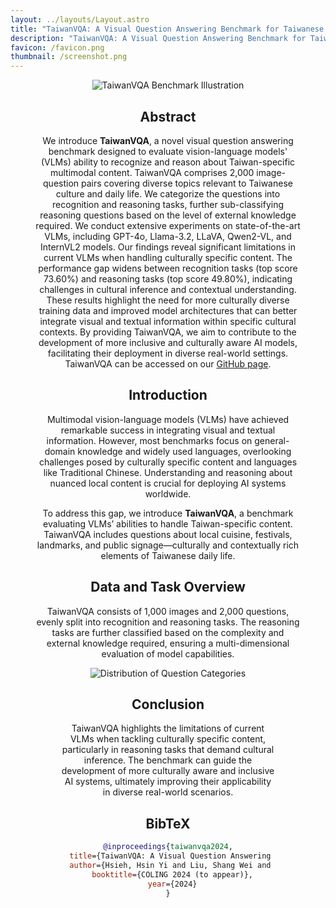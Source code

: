 ```yaml
---
layout: ../layouts/Layout.astro
title: "TaiwanVQA: A Visual Question Answering Benchmark for Taiwanese Daily Life"
description: "TaiwanVQA: A Visual Question Answering Benchmark for Taiwanese Daily Life"
favicon: /favicon.png
thumbnail: /screenshot.png
---
```




<Header
  title={frontmatter.title}
  authors={[
    {
      name: "Hsin-Yi Hsieh",
      notes: ["†"],
    },
    {
      name: "Shang-Wei Liu",
      notes: ["†"],
    },
    {
      name: "Chih-Chang Meng",
      notes: ["‡"],
    },
    {
      name: "Chien-Hua Chen",
      notes: ["‡"],
    },
    {
      name: "Shuo-Yueh Lin",
      notes: ["§"],
    },
    {
      name: "Hung-Ju Lin",
      notes: ["*"],
    },
    {
      name: "Hen-Hsen Huang",
      notes: ["¶"],
    },
    {
      name: "I Chen Wu",
      notes: ["‡"],
    }
  ]}
  conference="EvalMG25 @ COLING 2025"
  notes={[
    {
      symbol: "†",
      text: "National Center for High-performance Computing, Taiwan",
    },
    {
      symbol: "§",
      text: "National Central University, Taiwan",
    },
    {
      symbol: "‡",
      text: "National Yang Ming Chiao Tung University, Taiwan",
    },
    {
      symbol: "*",
      text: "National Taiwan University, Taiwan",
    },
    {
      symbol: "¶",
      text: "Institute of Information Science, Academia Sinica, Taiwan",
    }
  ]}
  links={[
    {
      name: "Dataset",
      url: "https://taide-taiwan.github.io/TaiwanVQA/",
      icon: "mdi:github",
    },
    {
      name: "arXiv",
      url: "#",
      icon: "academicons:arxiv",
    },
  ]}
/>

<Image src={cover} alt="TaiwanVQA Benchmark Illustration" />
<Figure caption="An illustration of the TaiwanVQA Benchmark. Each image in the dataset is paired with two questions (one recognition and one reasoning) covering various aspects of Taiwanese daily life and culture." />

## Abstract
We introduce **TaiwanVQA**, a novel visual question answering benchmark designed to evaluate vision-language models' (VLMs) ability to recognize and reason about Taiwan-specific multimodal content. TaiwanVQA comprises 2,000 image-question pairs covering diverse topics relevant to Taiwanese culture and daily life. We categorize the questions into recognition and reasoning tasks, further sub-classifying reasoning questions based on the level of external knowledge required. We conduct extensive experiments on state-of-the-art VLMs, including GPT-4o, Llama-3.2, LLaVA, Qwen2-VL, and InternVL2 models. Our findings reveal significant limitations in current VLMs when handling culturally specific content. The performance gap widens between recognition tasks (top score 73.60%) and reasoning tasks (top score 49.80%), indicating challenges in cultural inference and contextual understanding. These results highlight the need for more culturally diverse training data and improved model architectures that can better integrate visual and textual information within specific cultural contexts. By providing TaiwanVQA, we aim to contribute to the development of more inclusive and culturally aware AI models, facilitating their deployment in diverse real-world settings. TaiwanVQA can be accessed on our [GitHub page](https://taide-taiwan.github.io/TaiwanVQA/).

## Introduction
Multimodal vision-language models (VLMs) have achieved remarkable success in integrating visual and textual information. However, most benchmarks focus on general-domain knowledge and widely used languages, overlooking challenges posed by culturally specific content and languages like Traditional Chinese. Understanding and reasoning about nuanced local content is crucial for deploying AI systems worldwide. 

To address this gap, we introduce **TaiwanVQA**, a benchmark evaluating VLMs’ abilities to handle Taiwan-specific content. TaiwanVQA includes questions about local cuisine, festivals, landmarks, and public signage—culturally and contextually rich elements of Taiwanese daily life.

## Data and Task Overview
TaiwanVQA consists of 1,000 images and 2,000 questions, evenly split into recognition and reasoning tasks. The reasoning tasks are further classified based on the complexity and external knowledge required, ensuring a multi-dimensional evaluation of model capabilities.

<Image src={topicDis} alt="Distribution of Question Categories" />
<Figure caption="Distribution of Question Categories. The blue and red bars represent recognition and reasoning questions respectively. Darker bars show the total number of questions in the main topic, while lighter bars indicate the number of questions in subtopics. Topics without subtopics, like Daily Necessities, have no lighter bars." />

## Conclusion
TaiwanVQA highlights the limitations of current VLMs when tackling culturally specific content, particularly in reasoning tasks that demand cultural inference. The benchmark can guide the development of more culturally aware and inclusive AI systems, ultimately improving their applicability in diverse real-world scenarios.

## BibTeX
```bibtex
@inproceedings{taiwanvqa2024,
  title={TaiwanVQA: A Visual Question Answering Benchmark for Taiwanese Daily Life},
  author={Hsieh, Hsin Yi and Liu, Shang Wei and Meng, Chang Chih and Chen, Chien Hwa and Lin, Shuo Yue and Huang, Hen-Hsen},
  booktitle={COLING 2024 (to appear)},
  year={2024}
}